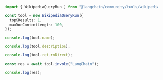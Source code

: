 ```typescript
import { WikipediaQueryRun } from "@langchain/community/tools/wikipedia_query_run";

const tool = new WikipediaQueryRun({
  topKResults: 1,
  maxDocContentLength: 100,
});

console.log(tool.name);

console.log(tool.description);

console.log(tool.returnDirect);

const res = await tool.invoke("LangChain");

console.log(res);
```
